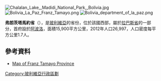 [[Image:Chalalan_Lake,_Madidi_National_Park,_Bolivia.jpg|right]]
[[Image:Bolivia_La_Paz_Franz_Tamayo.png|right]]
[[Image:Bolivia_department_of_la_paz.png|right]]

'''弗朗茨塔馬約省'''（{{lang-es|Provincia de Franz Tamayo}}），是[[玻利維亞|玻利維亞]]的省份，位於該國西部，屬於[[拉巴斯省_(玻利維亞)|拉巴斯省]]的一部分，首府設於[[阿波洛_(拉巴斯省)|阿波洛]]，面積15,900平方公里，2012年人口26,997，人口密度每平方公里1.7人。

==參考資料==
* [https://web.archive.org/web/20090418121448/http://www.aguabolivia.org/situacionaguaX/Riego/mapas/lapaz/ftamayo.htm Map of Franz Tamayo Province]

{{coord|16|00|S|67|05|W|type:adm2nd_region:BO|display=title}} 

{{Bolivia-geo-stub}}
{{玻利維亞省份}}

[[Category:玻利維亞行政區劃|Category:玻利維亞行政區劃]]